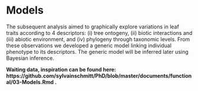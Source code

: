 # Models

The subsequent analysis aimed to graphically explore variations in leaf traits according to 4 descriptors: (i) tree ontogeny, (ii) biotic interactions and (iii) abiotic environment, and (iv) phylogeny through taxonomic levels. From these observations we developed a generic model linking individual phenotype to its descriptors. The generic model will be inferred later using Bayesian inference.

**Waiting data, inspiration can be found here: https://github.com/sylvainschmitt/PhD/blob/master/documents/functional/03-Models.Rmd .**
